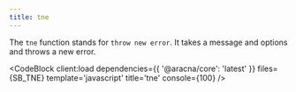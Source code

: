 ```yaml
---
title: tne
---
```



The `tne` function stands for `throw new error`. It takes a message and options and throws a new error.

<CodeBlock client:load dependencies={{ '@aracna/core': 'latest' }} files={SB_TNE} template='javascript' title='tne' console={100} />
